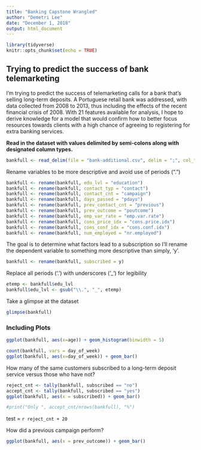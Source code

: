 ```yaml
---
title: "Banking Capstone Wrangled"
author: "Demetri Lee"
date: "December 1, 2018"
output: html_document
---
```


```r
library(tidyverse)
knitr::opts_chunk$set(echo = TRUE)
```

## Trying to predict the success of bank telemarketing

I'm trying to predict the success of telemarketing calls for a bank that's 
selling long-term deposits. A Portuguese retail bank was addressed, with data 
collected from 2008 to 2013, thus including the effects of the recent 
financial crisis of 2008. With 21 features available for analysis, I hope to 
derive knowledge for a model that would confirm how to better focus resources 
towards clients with a high chance of agreeing to registering for extra 
banking services. 

**Read in the dataset with values delimited by semi-colons along with 
designated column types.**

```r
bankfull <- read_delim(file = "bank-additional.csv", delim = ";", col_types = "iccccccccciiiicdddddc")
```

Rename variables to be more descriptive and avoid use of periods (".")

```r
bankfull <- rename(bankfull, edu_lvl = "education")
bankfull <- rename(bankfull, contact_typ = "contact")
bankfull <- rename(bankfull, contact_cnt = "campaign")
bankfull <- rename(bankfull, days_passed = "pdays")
bankfull <- rename(bankfull, prev_contact_cnt = "previous")
bankfull <- rename(bankfull, prev_outcome = "poutcome")
bankfull <- rename(bankfull, emp_var_rate = "emp.var.rate")
bankfull <- rename(bankfull, cons_price_idx = "cons.price.idx")
bankfull <- rename(bankfull, cons_conf_idx = "cons.conf.idx")
bankfull <- rename(bankfull, num_employed = "nr.employed")
```

The goal is to determine what factors lead to a subscription so I'll rename 
the dependent variable to something more descriptive than simply, 'y'.
```r
bankfull <- rename(bankfull, subscribed = y)
```


Replace all periods ('.') with underscores ('_') for legibility

```r
etemp <- bankfull$edu_lvl
bankfull$edu_lvl <- gsub("\\.", "_", etemp)
```

Take a glimpse at the dataset

```r
glimpse(bankfull)
```

### Including Plots

```r
ggplot(bankfull, aes(x=age)) + geom_histogram(binwidth = 5)
```
```r
count(bankfull, vars = day_of_week)
ggplot(bankfull, aes(x=day_of_week)) + geom_bar()
```


How many of the same customers subscribed to a long-term deposit service versus those who have not?

```r
reject_cnt <- tally(bankfull, subscribed == "no")
accept_cnt <- tally(bankfull, subscribed == "yes")
ggplot(bankfull, aes(x = subscribed)) + geom_bar()

#print("Only ", accept_cnt/nrows(bankfull), "%")

```
test = `r reject_cnt + 20`



How did a previous campaign perform?

```r
ggplot(bankfull, aes(x = prev_outcome)) + geom_bar()
```


